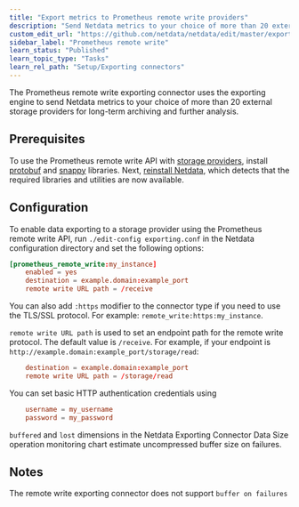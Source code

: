 ```yaml
---
title: "Export metrics to Prometheus remote write providers"
description: "Send Netdata metrics to your choice of more than 20 external storage providers for long-term archiving and further analysis."
custom_edit_url: "https://github.com/netdata/netdata/edit/master/exporting/prometheus/remote_write/README.md"
sidebar_label: "Prometheus remote write"
learn_status: "Published"
learn_topic_type: "Tasks"
learn_rel_path: "Setup/Exporting connectors"
---
```



The Prometheus remote write exporting connector uses the exporting engine to send Netdata metrics to your choice of more
than 20 external storage providers for long-term archiving and further analysis.

## Prerequisites

To use the Prometheus remote write API with [storage
providers](https://prometheus.io/docs/operating/integrations/#remote-endpoints-and-storage), install
[protobuf](https://developers.google.com/protocol-buffers/) and [snappy](https://github.com/google/snappy) libraries.
Next, [reinstall Netdata](/docs/nightly/installation/reinstall-the-netdata-agent), which detects that the required libraries and utilities
are now available.

## Configuration

To enable data exporting to a storage provider using the Prometheus remote write API, run `./edit-config exporting.conf`
in the Netdata configuration directory and set the following options:

```conf
[prometheus_remote_write:my_instance]
    enabled = yes
    destination = example.domain:example_port
    remote write URL path = /receive
```

You can also add `:https` modifier to the connector type if you need to use the TLS/SSL protocol. For example:
`remote_write:https:my_instance`.

`remote write URL path` is used to set an endpoint path for the remote write protocol. The default value is `/receive`.
For example, if your endpoint is `http://example.domain:example_port/storage/read`:

```conf
    destination = example.domain:example_port
    remote write URL path = /storage/read
```

You can set basic HTTP authentication credentials using

```conf
    username = my_username
    password = my_password
```

`buffered` and `lost` dimensions in the Netdata Exporting Connector Data Size operation monitoring chart estimate uncompressed
buffer size on failures.

## Notes

The remote write exporting connector does not support `buffer on failures`



